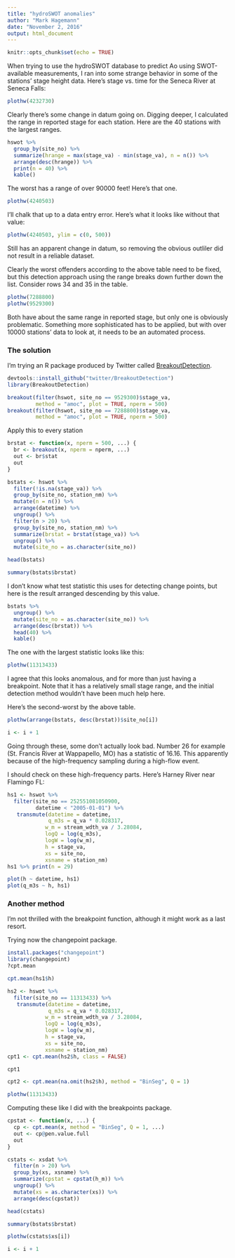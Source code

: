 ```yaml
---
title: "hydroSWOT anomalies"
author: "Mark Hagemann"
date: "November 2, 2016"
output: html_document
---
```


```r
knitr::opts_chunk$set(echo = TRUE)
```

When trying to use the hydroSWOT database to predict Ao using SWOT-available measurements, I ran into some strange behavior in some of the stations' stage height data. Here's stage vs. time for the Seneca River at Seneca Falls:

```r
plothw(4232730)
```

Clearly there's some change in datum going on. Digging deeper, I calculated the range in reported stage for each station. Here are the 40 stations with the largest ranges.

```r

hswot %>% 
  group_by(site_no) %>% 
  summarize(hrange = max(stage_va) - min(stage_va), n = n()) %>% 
  arrange(desc(hrange)) %>% 
  print(n = 40) %>% 
  kable()
```

The worst has a range of over 90000 feet! Here's that one. 

```r
plothw(4240503)
```

I'll chalk that up to a data entry error. Here's what it looks like without that value:

```r
plothw(4240503, ylim = c(0, 500))
```

Still has an apparent change in datum, so removing the obvious outliler did not result in a reliable dataset.

Clearly the worst offenders according to the above table need to be fixed, but this detection approach using the range breaks down further down the list. Consider rows 34 and 35 in the table.

```r
plothw(7288800)
plothw(9529300)
```

Both have about the same range in reported stage, but only one is obviously problematic. Something more sophisticated has to be applied, but with over 10000 stations' data to look at, it needs to be an automated process.

### The solution

I'm trying an R package produced by Twitter called [BreakoutDetection](https://github.com/twitter/BreakoutDetection). 

```r
devtools::install_github("twitter/BreakoutDetection")
library(BreakoutDetection)

breakout(filter(hswot, site_no == 9529300)$stage_va, 
         method = "amoc", plot = TRUE, nperm = 500)
breakout(filter(hswot, site_no == 7288800)$stage_va, 
         method = "amoc", plot = TRUE, nperm = 500)
```

Apply this to every station

```r

brstat <- function(x, nperm = 500, ...) {
  br <- breakout(x, nperm = nperm, ...)
  out <- br$stat
  out
}

bstats <- hswot %>%
  filter(!is.na(stage_va)) %>% 
  group_by(site_no, station_nm) %>% 
  mutate(n = n()) %>% 
  arrange(datetime) %>% 
  ungroup() %>% 
  filter(n > 20) %>% 
  group_by(site_no, station_nm) %>% 
  summarize(brstat = brstat(stage_va)) %>% 
  ungroup() %>% 
  mutate(site_no = as.character(site_no))

head(bstats)

summary(bstats$brstat)

```

I don't know what test statistic this uses for detecting change points, but here is the result arranged descending by this value.

```r

bstats %>% 
  ungroup() %>% 
  mutate(site_no = as.character(site_no)) %>% 
  arrange(desc(brstat)) %>% 
  head(40) %>% 
  kable()
```

The one with the largest statistic looks like this:

```r
plothw(11313433)
```

I agree that this looks anomalous, and for more than just having a breakpoint. Note that it has a relatively small stage range, and the initial detection method wouldn't have been much help here. 

Here's the second-worst by the above table.

```r
plothw(arrange(bstats, desc(brstat))$site_no[i])

i <- i + 1

```

Going through these, some don't actually look bad. Number 26 for example (St. Francis River at Wappapello, MO) has a statistic of 16.16. This apparently because of the high-frequency sampling during a high-flow event. 


I should check on these high-frequency parts. Here's Harney River near Flamingo FL:

```r
hs1 <- hswot %>% 
  filter(site_no == 252551081050900,
         datetime < "2005-01-01") %>% 
   transmute(datetime = datetime,
             q_m3s = q_va * 0.028317,
            w_m = stream_wdth_va / 3.28084,
            logQ = log(q_m3s),
            logW = log(w_m),
            h = stage_va,
            xs = site_no, 
            xsname = station_nm)
hs1 %>% print(n = 29)

plot(h ~ datetime, hs1)
plot(q_m3s ~ h, hs1)
```


### Another method

I'm not thrilled with the breakpoint function, although it might work as a last resort.

Trying now the changepoint package.

```r
install.packages("changepoint")
library(changepoint)
?cpt.mean

cpt.mean(hs1$h)
```


```r
hs2 <- hswot %>% 
  filter(site_no == 11313433) %>% 
   transmute(datetime = datetime,
             q_m3s = q_va * 0.028317,
            w_m = stream_wdth_va / 3.28084,
            logQ = log(q_m3s),
            logW = log(w_m),
            h = stage_va,
            xs = site_no, 
            xsname = station_nm)
cpt1 <- cpt.mean(hs2$h, class = FALSE)

cpt1

cpt2 <- cpt.mean(na.omit(hs2$h), method = "BinSeg", Q = 1)

plothw(11313433)
```

Computing these like I did with the breakpoints package.

```r

cpstat <- function(x, ...) {
  cp <- cpt.mean(x, method = "BinSeg", Q = 1, ...)
  out <- cp@pen.value.full
  out
}

cstats <- xsdat %>%
  filter(n > 20) %>% 
  group_by(xs, xsname) %>% 
  summarize(cpstat = cpstat(h_m)) %>% 
  ungroup() %>% 
  mutate(xs = as.character(xs)) %>% 
  arrange(desc(cpstat))

head(cstats)

summary(bstats$brstat)

```

```r
plothw(cstats$xs[i])

i <- i + 1

```


